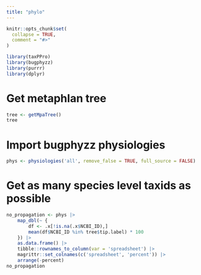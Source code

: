 ```yaml
---
title: "phylo"
---
```


```r
knitr::opts_chunk$set(
  collapse = TRUE,
  comment = "#>"
)
```

```r
library(taxPPro)
library(bugphyzz)
library(purrr)
library(dplyr)
```


# Get metaphlan tree

```r
tree <- getMpaTree()
tree
```

# Import bugphyzz physiologies

```r
phys <- physiologies('all', remove_false = TRUE, full_source = FALSE)
```

# Get as many species level taxids as possible

```r
no_propagation <- phys |> 
    map_dbl(~ {
        df <- .x[!is.na(.x$NCBI_ID),]
        mean(df$NCBI_ID %in% tree$tip.label) * 100
    }) |> 
    as.data.frame() |> 
    tibble::rownames_to_column(var = 'spreadsheet') |> 
    magrittr::set_colnames(c('spreadsheet', 'percent')) |> 
    arrange(-percent)
no_propagation
```

